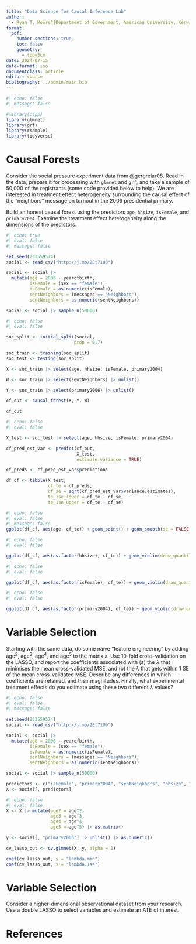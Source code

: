 ```yaml
---
title: "Data Science for Causal Inference Lab"
author: 
  - Ryan T. Moore^[Department of Government, American University, Kerwin Hall 228, 4400 Massachusetts Avenue NW, Washington DC 20016-8130. +1 202.885.6470 (tel); `rtm` (at) `american` (dot) `edu`; http://ryantmoore.org.]
format: 
  pdf:
    number-sections: true
    toc: false
    geometry: 
      - top=3cm
date: 2024-07-15
date-format: iso
documentclass: article
editor: source
bibliography: ../admin/main.bib
---
```


```r
#| echo: false
#| message: false

#library(cspp)
library(glmnet)
library(grf)
library(rsample)
library(tidyverse)
```

# Causal Forests {#sec-cf}

Consider the social pressure experiment data from @gergrelar08. Read in the data, prepare it for processing with `glmnet` and `grf`, and take a sample of 50,000 of the registrants (some code provided below to help). We are interested in treatment effect heterogeneity surrounding the causal effect of the "neighbors" message on turnout in the 2006 presidential primary.

Build an honest causal forest using the predictors `age`, `hhsize`, `isFemale`, and `primary2004`. Examine the treatment effect heterogeneity along the dimensions of the predictors.



```r
#| echo: true
#| eval: false
#| message: false

set.seed(233559574)
social <- read_csv("http://j.mp/2Et71U0")

social <- social |> 
  mutate(age = 2006 - yearofbirth, 
         isFemale = (sex == "female"),
         isFemale = as.numeric(isFemale),
         sentNeighbors = (messages == "Neighbors"), 
         sentNeighbors = as.numeric(sentNeighbors))

social <- social |> sample_n(50000)
```

```r
#| echo: false
#| eval: false

soc_split <- initial_split(social, 
                          prop = 0.7)

soc_train <- training(soc_split)
soc_test <- testing(soc_split)

X <- soc_train |> select(age, hhsize, isFemale, primary2004)

W <- soc_train |> select(sentNeighbors) |> unlist()

Y <- soc_train |> select(primary2006) |> unlist()

cf_out <- causal_forest(X, Y, W)

cf_out
```

```r
#| echo: false
#| eval: false

X_test <- soc_test |> select(age, hhsize, isFemale, primary2004)

cf_pred_est_var <- predict(cf_out, 
                           X_test,
                           estimate.variance = TRUE)

cf_preds <- cf_pred_est_var$predictions

df_cf <- tibble(X_test,
                cf_te = cf_preds,
                cf_se = sqrt(cf_pred_est_var$variance.estimates),
                te_1se_lower = cf_te - cf_se,
                te_1se_upper = cf_te + cf_se)
```

```r
#| echo: false
#| eval: false
#| message: false
ggplot(df_cf, aes(age, cf_te)) + geom_point() + geom_smooth(se = FALSE)
```

```r
#| echo: false
#| eval: false

ggplot(df_cf, aes(as.factor(hhsize), cf_te)) + geom_violin(draw_quantiles = (1:3) / 4) 
```


```r
#| echo: false
#| eval: false

ggplot(df_cf, aes(as.factor(isFemale), cf_te)) + geom_violin(draw_quantiles = (1:3) / 4)
```

```r
#| echo: false
#| eval: false

ggplot(df_cf, aes(as.factor(primary2004), cf_te)) + geom_violin(draw_quantiles = (1:3) / 4)
```


# Variable Selection {#sec-vars}

<!-- Consider the social pressure experiment data from @gergrelar08. Read in the data, prepare it for processing with `glmnet`, and take a sample of 50,000 of the registrants (some code provided below to help).  -->

Starting with the same data, do some naïve "feature engineering" by adding age$^2$, age$^3$, age$^4$, and age$^5$ to the matrix `X`. Use 10-fold cross-validation on the LASSO, and report the coefficients associated with (a) the $\lambda$ that minimises the mean cross-validated MSE, and (b) the $\lambda$ that gets within 1 SE of the mean cross-validated MSE. Describe any differences in which coefficients are retained, and their magnitudes. Finally, what experimental treatment effects do you estimate using these two different $\lambda$ values?



```r
#| echo: false
#| eval: false
#| message: false
 
set.seed(233559574)
social <- read_csv("http://j.mp/2Et71U0")

social <- social |> 
  mutate(age = 2006 - yearofbirth, 
         isFemale = (sex == "female"),
         isFemale = as.numeric(isFemale),
         sentNeighbors = (messages == "Neighbors"), 
         sentNeighbors = as.numeric(sentNeighbors))

social <- social |> sample_n(50000)

predictors <- c("isFemale", "primary2004", "sentNeighbors", "hhsize", "age") 
X <- social[, predictors]
```

```r
#| echo: false
#| eval: false
X <- X |> mutate(age2 = age^2, 
                 age3 = age^3, 
                 age4 = age^4,
                 age5 = age^5) |> as.matrix()

y <- social[, "primary2006"] |> unlist() |> as.numeric()

cv_lasso_out <- cv.glmnet(X, y, alpha = 1)

coef(cv_lasso_out, s = "lambda.min")
coef(cv_lasso_out, s = "lambda.1se")
```




<!-- @fig-cars. -->

<!-- ```{r fig-cars} -->
<!-- #| echo: false -->
<!-- #| fig-cap: Distance on Speed -->

<!-- ggplot(cars, aes(speed, dist)) + -->
<!--   geom_point() -->
<!-- ``` -->

# Variable Selection {#sec-yours}

Consider a higher-dimensional observational dataset from your research. Use a double LASSO to select variables and estimate an ATE of interest.

# References {.unnumbered}
